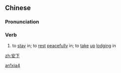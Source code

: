 ==Chinese==
{{zh-forms}}

===Pronunciation===
{{zh-pron
|m=ānxià
|cat=v
}}

===Verb===
{{zh-verb}}

# {{lb|zh|literary}} to [[stay]] in; to [[rest]] [[peacefully]] in; to [[take]] [[up]] [[lodging]] in

[[Category:Mandarin literary terms|an1xia4]]

[[zh:安下]]